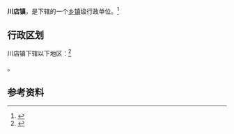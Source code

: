 {{中国乡级行政区|42/10/03/101/000}}

'''川店镇'''，是{{PRC admin/fullname|42/10/03/101/000|3}}下辖的一个[[乡镇|乡镇]]级行政单位。<ref>{{PRC admin/ref sgc|{{PRC admin/parent|42/10/03/101/000}}}}</ref>

== 行政区划 ==

川店镇下辖以下地区：<ref>{{PRC admin/ref sgc|42/10/03/101/000}}</ref>

{{PRC admin/children|42/10/03/101/000}}。

== 参考资料 ==

{{reflist}}

{{行政区划小作品}}
{{PRC admin/navcat|42/10/03/101/000}}